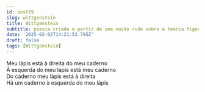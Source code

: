 ```yaml
---
id: post19
slug: wittgenstein
title: Wittgenstein
subtitle: poesia criada a partir de uma noção rude sobre a teoria figurativa do sentido de Wittgenstein
date: '2025-02-02T14:21:52.795Z'
draft: false
tags: [Wittgenstein]
---
```

Meu lápis está à direita do meu caderno  
À esquerda do meu lápis está meu caderno  
Do caderno meu lápis está à direita  
Há um caderno à esquerda do meu lápis  
